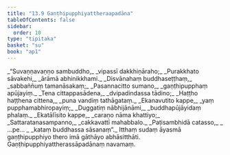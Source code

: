 ```yaml
---
title: "13.9 Gaṇṭhipupphiyattheraapadāna"
tableOfContents: false
sidebar:
  order: 10
type: "tipitaka"
basket: "su"
book: "ap1"
---
```



<DynamicBreadcrumb />

<Division number="91" book="ap1">

<Paragraph number="2160" type="verses" book="ap1">
_“Suvaṇṇavaṇṇo sambuddho,_  
_vipassī dakkhiṇāraho;_  
_Purakkhato sāvakehi,_  
_ārāmā abhinikkhami._  

</Paragraph>

</Division>
<Division number="92" book="ap1">

<Paragraph number="2161" type="verses" book="ap1">
_Disvānahaṃ buddhaseṭṭhaṃ,_  
_sabbaññuṃ tamanāsakaṃ;_  
_Pasannacitto sumano,_  
_gaṇṭhipupphaṃ apūjayiṃ._  

</Paragraph>

</Division>
<Division number="93" book="ap1">

<Paragraph number="2162" type="verses" book="ap1">
_Tena cittappasādena,_  
_dvipadindassa tādino;_  
_Haṭṭho haṭṭhena cittena,_  
_puna vandiṃ tathāgataṃ._  

</Paragraph>

</Division>
<Division number="94" book="ap1">

<Paragraph number="2163" type="verses" book="ap1">
_Ekanavutito kappe,_  
_yaṃ pupphamabhiropayiṃ;_  
_Duggatiṃ nābhijānāmi,_  
_buddhapūjāyidaṃ phalaṃ._  

</Paragraph>

</Division>
<Division number="95" book="ap1">

<Paragraph number="2164" type="verses" book="ap1">
_Ekatālīsito kappe,_  
_caraṇo nāma khattiyo;_  
_Sattaratanasampanno,_  
_cakkavattī mahabbalo._  

</Paragraph>

</Division>
<Division number="96" book="ap1">

<Paragraph number="2165" type="verses" book="ap1">
_Paṭisambhidā catasso,_  
_ …pe… _  
_kataṃ buddhassa sāsanaṃ”._  

</Paragraph>

<Paragraph number="2166" book="ap1">
Itthaṃ sudaṃ āyasmā gaṇṭhipupphiyo thero imā gāthāyo abhāsitthāti.

</Paragraph>
</Division>

<Paragraph number="2167" type="center" book="ap1">
Gaṇṭhipupphiyattherassāpadānaṃ navamaṃ.
</Paragraph>